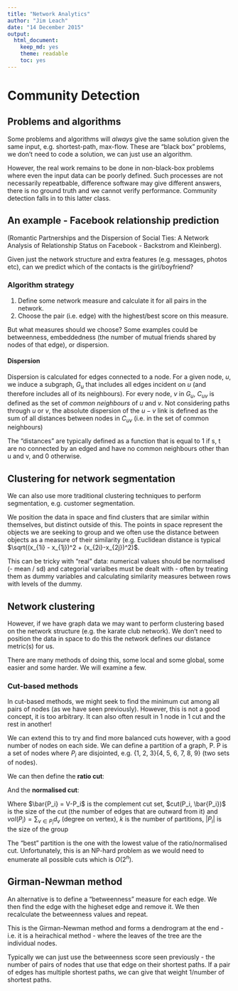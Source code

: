 ```yaml
---
title: "Network Analytics"
author: "Jim Leach"
date: "14 December 2015"
output:
  html_document:
    keep_md: yes
    theme: readable
    toc: yes
---
```


# Community Detection

## Problems and algorithms

Some problems and algorithms will _always_ give the same solution given the same input, e.g. shortest-path, max-flow. These are "black box" problems, we don't need to code a solution, we can just use an algorithm.

However, the real work remains to be done in non-black-box problems where even the input data can be poorly defined. Such processes are not necessarily repeatbable, difference software may give different answers, there is no ground truth and we cannot verify performance. Community detection falls in to this latter class.

## An example - Facebook relationship prediction

(Romantic Partnerships and the Dispersion of Social Ties: A Network Analysis of Relationship Status on Facebook - Backstrom and Kleinberg).

Given just the network structure and extra features (e.g. messages, photos etc), can we predict which of the contacts is the girl/boyfriend?

### Algorithm strategy

1. Define some network measure and calculate it for all pairs in the network. 
2. Choose the pair (i.e. edge) with the highest/best score on this measure.

But what measures should we choose? Some examples could be betweenness, embeddedness (the number of mutual friends shared by nodes of that edge), or dispersion.

#### Dispersion

Dispersion is calculated for edges connected to a node. For a given node, $u$, we induce a subgraph, $G_u$ that includes all edges incident on $u$ (and therefore includes all of its neighbours). For every node, $v$ in $G_u$, $C_{uv}$ is defined as the set of _common neighbours_ of $u$ and $v$. Not considering paths through $u$ or $v$, the absolute dispersion of the $u-v$ link is defined as the sum of all distances between nodes in $C_{uv}$ (i.e. in the set of common neighbours)

\begin{equation}
disp(u, v) = \sum_{s, t \in C_{u, v}} d_v(s, t)
\end{equation}

The "distances" are typically defined as a function that is equal to 1 if s, t are no connected by an edged and have no common neighbours other than u and v, and 0 otherwise.

## Clustering for network segmentation

We can also use more traditional clustering techniques to perform segmentation, e.g. customer segmentation.

We position the data in space and find clusters that are similar within themselves, but distinct outside of this. The points in space represent the objects we are seeking to group and we often use the distance between objects as a measure of their similarity (e.g. Euclidean distance is typical $\sqrt((x_{1i} - x_{1j})^2 + (x_{2i}-x_{2j})^2)$.

This can be tricky with "real" data: numerical values should be normalised (- mean / sd) and categorial varialbes must be dealt with - often by treating them as dummy variables and calculating similarity measures between rows with levels of the dummy.

## Network clustering

However, if we have graph data we may want to perform clustering based on the network structure (e.g. the karate club network). We don't need to position the data in space to do this the network defines our distance metric(s) for us. 

There are many methods of doing this, some local and some global, some easier and some harder. We will examine a few.

### Cut-based methods

In cut-based methods, we might seek to find the minimum cut among all pairs of nodes (as we have seen previously). However, this is not a good concept, it is too arbitrary. It can also often result in 1 node in 1 cut and the rest in another! 

We can extend this to try and find more balanced cuts however, with a good number of nodes on each side. We can define a partition of a graph, P. P is a set of nodes where $P_i$ are disjointed, e.g. {1, 2, 3}{4, 5, 6, 7, 8, 9} (two sets of nodes). 

We can then define the __ratio cut__:

\begin{equation}
Ratio\ Cut(P) = \dfrac{1}{k}\sum_{i=1}^k\dfrac{cut(P_i, \bar{P_i})}{|P_i|}
\end{equation}

And the __normalised cut__:

\begin{equation}
Normalised\ Cut(P) = \dfrac{1}{k} \sum_{i=1}^k \dfrac{cut(P_i, \bar{P_i})} {vol(P_i)}
\end{equation}

Where $\bar{P_i} = V-P_i$ is the complement cut set, $cut(P_i, \bar{P_i})$ is the size of the cut (the number of edges that are outward from it) and $vol(P_i) = \sum_{v \in P_i} d_v$ (degree on vertex), $k$ is the number of partitions, $|P_i|$ is the size of the group

The "best" partition is the one with the lowest value of the ratio/normalised cut. Unfortunately, this is an NP-hard problem as we would need to enumerate all possible cuts which is $O(2^n)$.

## Girman-Newman method

An alternative is to define a "betweenness" measure for each edge. We then find the edge with the higheset edge and remove it. We then recalculate the betweenness values and repeat.

This is the Girman-Newman method and forms a dendrogram at the end - i.e. it is a heirachical method - where the leaves of the tree are the individual nodes. 

Typically we can just use the betweenness score seen previously - the number of pairs of nodes that use that edge on their shortest paths. If a pair of edges has multiple shortest paths, we can give that weight 1/number of shortest paths.




